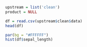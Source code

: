 ```r
upstream = list('clean')
product = NULL
```

```r
df = read.csv(upstream$clean$data)
head(df)
```

```r
par(bg = "#FFFFFF")
hist(df$sepal_length)
```
